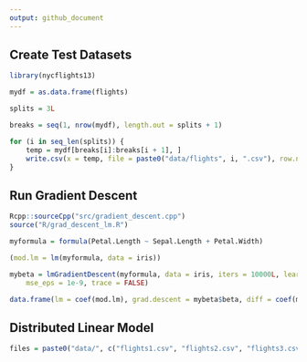 ```yaml
---
output: github_document
---
```


## Create Test Datasets

```r
library(nycflights13)

mydf = as.data.frame(flights)

splits = 3L

breaks = seq(1, nrow(mydf), length.out = splits + 1)

for (i in seq_len(splits)) {
	temp = mydf[breaks[i]:breaks[i + 1], ]
	write.csv(x = temp, file = paste0("data/flights", i, ".csv"), row.names = FALSE)
}

```


## Run Gradient Descent

```r
Rcpp::sourceCpp("src/gradient_descent.cpp")
source("R/grad_descent_lm.R")

myformula = formula(Petal.Length ~ Sepal.Length + Petal.Width)

(mod.lm = lm(myformula, data = iris))

mybeta = lmGradientDescent(myformula, data = iris, iters = 10000L, learning_rate = 0.1,
	mse_eps = 1e-9, trace = FALSE)

data.frame(lm = coef(mod.lm), grad.descent = mybeta$beta, diff = coef(mod.lm) - mybeta$beta)
```

## Distributed Linear Model

```r
files = paste0("data/", c("flights1.csv", "flights2.csv", "flights3.csv"))

```